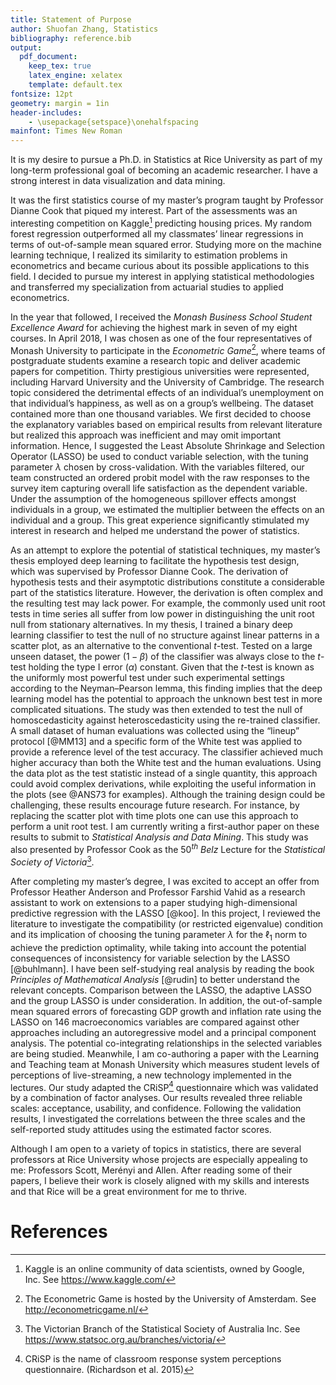 ```yaml
---
title: Statement of Purpose
author: Shuofan Zhang, Statistics
bibliography: reference.bib
output:
  pdf_document:
    keep_tex: true
    latex_engine: xelatex
    template: default.tex
fontsize: 12pt
geometry: margin = 1in
header-includes:
    - \usepackage{setspace}\onehalfspacing
mainfont: Times New Roman
---
```


It is my desire to pursue a Ph.D. in Statistics at Rice University as part of my long-term professional goal of becoming an academic researcher. I have a strong interest in data visualization and data mining.

It was the first statistics course of my master's program taught by Professor Dianne Cook that piqued my interest. Part of the assessments was an interesting competition on Kaggle[^1] predicting housing prices. My random forest regression outperformed all my classmates' linear regressions in terms of out-of-sample mean squared error. Studying more on the machine learning technique, I realized its similarity to estimation problems in econometrics and became curious about its possible applications to this field. I decided to pursue my interest in applying statistical methodologies and transferred my specialization from actuarial studies to applied econometrics. 

In the year that followed, I received the *Monash Business School Student Excellence Award* for achieving the highest mark in seven of my eight courses. In April 2018, I was chosen as one of the four representatives of Monash University to participate in the *Econometric Game*[^3], where teams of postgraduate students examine a research topic and deliver academic papers for competition. Thirty prestigious universities were represented, including Harvard University and the University of Cambridge. The research topic considered the detrimental effects of an individual's unemployment on that individual's happiness, as well as on a group's wellbeing. The dataset contained more than one thousand variables. We first decided to choose the explanatory variables based on empirical results from relevant literature but realized this approach was inefficient and may omit important information. Hence, I suggested the Least Absolute Shrinkage and Selection Operator (LASSO) be used to conduct variable selection, with the tuning parameter $\lambda$ chosen by cross-validation. With the variables filtered, our team constructed an ordered probit model with the raw responses to the survey item capturing overall life satisfaction as the dependent variable. Under the assumption of the homogeneous spillover effects amongst individuals in a group, we estimated the multiplier between the effects on an individual and a group. This great experience significantly stimulated my interest in research and helped me understand the power of statistics.

As an attempt to explore the potential of statistical techniques, my master's thesis employed deep learning to facilitate the hypothesis test design, which was supervised by Professor Dianne Cook. The derivation of hypothesis tests and their asymptotic distributions constitute a considerable part of the statistics literature. However, the derivation is often complex and the resulting test may lack power. For example, the commonly used unit root tests in time series all suffer from low power in distinguishing the unit root null from stationary alternatives. In my thesis, I trained a binary deep learning classifier to test the null of no structure against linear patterns in a scatter plot, as an alternative to the conventional $t$-test. Tested on a large unseen dataset, the power ($1-\beta$) of the classifier was always close to the $t$-test holding the type I error ($\alpha$) constant. Given that the $t$-test is known as the uniformly most powerful test under such experimental settings according to the Neyman–Pearson lemma, this finding implies that the deep learning model has the potential to approach the unknown best test in more complicated situations. The study was then extended to test the null of homoscedasticity against heteroscedasticity using the re-trained classifier. A small dataset of human evaluations was collected using the "lineup" protocol [@MM13] and a specific form of the White test was applied to provide a reference level of the test accuracy. The classifier achieved much higher accuracy than both the White test and the human evaluations. Using the data plot as the test statistic instead of a single quantity, this approach could avoid complex derivations, while exploiting the useful information in the plots (see @ANS73 for examples). Although the training design could be challenging, these results encourage future research. For instance, by replacing the scatter plot with time plots one can use this approach to perform a unit root test. I am currently writing a first-author paper on these results to submit to *Statistical Analysis and Data Mining*. This study was also presented by Professor Cook as the $50^{th}$ *Belz* Lecture for the *Statistical Society of Victoria*[^4].

After completing my master's degree, I was excited to accept an offer from Professor Heather Anderson and Professor Farshid Vahid as a research assistant to work on extensions to a paper studying high-dimensional predictive regression with the LASSO [@koo]. In this project, I reviewed the literature to investigate the compatibility (or restricted eigenvalue) condition and its implication of choosing the tuning parameter $\lambda$ for the $\ell_1$ norm to achieve the prediction optimality, while taking into account the potential consequences of inconsistency for variable selection by the LASSO [@buhlmann]. I have been self-studying real analysis by reading the book *Principles of Mathematical Analysis* [@rudin] to better understand the relevant concepts. Comparison between the LASSO, the adaptive LASSO and the group LASSO is under consideration. In addition, the out-of-sample mean squared errors of forecasting GDP growth and inflation rate using the LASSO on 146 macroeconomics variables are compared against other approaches including an autoregressive model and a principal component analysis. The potential co-integrating relationships in the selected variables are being studied. Meanwhile, I am co-authoring a paper with the Learning and Teaching team at Monash University which measures student levels of perceptions of live-streaming, a new technology implemented in the lectures. Our study adapted the CRiSP[^6] questionnaire which was validated by a combination of factor analyses. Our results revealed three reliable scales: acceptance, usability, and confidence. Following the validation results, I investigated the correlations between the three scales and the self-reported study attitudes using the estimated factor scores.

Although I am open to a variety of topics in statistics, there are several professors at Rice University whose projects are especially appealing to me: Professors Scott, Merényi and Allen. After reading some of their papers, I believe their work is closely aligned with my skills and interests and that Rice will be a great environment for me to thrive.

<!-- Footnotes --> 
[^1]: Kaggle is an online community of data scientists, owned by Google, Inc. See <https://www.kaggle.com/>
[^3]: The Econometric Game is hosted by the University of Amsterdam. See <http://econometricgame.nl/>
[^4]: The Victorian Branch of the Statistical Society of Australia Inc. See <https://www.statsoc.org.au/branches/victoria/>
[^6]: CRiSP is the name of classroom response system perceptions questionnaire. (Richardson et al. 2015)



# References






